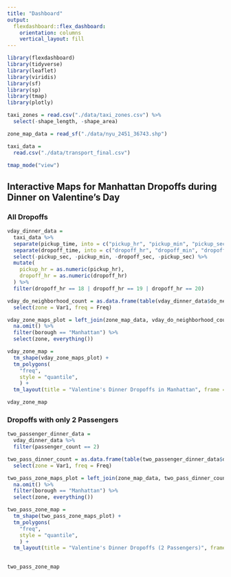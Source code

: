 ```yaml
---
title: "Dashboard"
output: 
  flexdashboard::flex_dashboard:
    orientation: columns
    vertical_layout: fill
---
```


```r
library(flexdashboard)
library(tidyverse)
library(leaflet)
library(viridis)
library(sf)
library(sp)
library(tmap)
library(plotly)
```

```r
taxi_zones = read.csv("./data/taxi_zones.csv") %>% 
  select(-shape_length, -shape_area)

zone_map_data = read_sf("./data/nyu_2451_36743.shp")

taxi_data = 
  read.csv("./data/transport_final.csv")

tmap_mode("view")
```

Interactive Maps for Manhattan Dropoffs during Dinner on Valentine's Day {data-width=650}
-----------------------------------------------------------------------

### All Dropoffs

```r
vday_dinner_data =
  taxi_data %>% 
  separate(pickup_time, into = c("pickup_hr", "pickup_min", "pickup_sec"), sep = ":") %>% 
  separate(dropoff_time, into = c("dropoff_hr", "dropoff_min", "dropoff_sec"), sep = ":") %>% 
  select(-pickup_sec, -pickup_min, -dropoff_sec, -pickup_sec) %>% 
  mutate(
    pickup_hr = as.numeric(pickup_hr),
    dropoff_hr = as.numeric(dropoff_hr)
  ) %>% 
  filter(dropoff_hr == 18 | dropoff_hr == 19 | dropoff_hr == 20)

vday_do_neighborhood_count = as.data.frame(table(vday_dinner_data$do_neiborhood)) %>% 
  select(zone = Var1, freq = Freq)

vday_zone_maps_plot = left_join(zone_map_data, vday_do_neighborhood_count, by = "zone") %>% 
  na.omit() %>% 
  filter(borough == "Manhattan") %>% 
  select(zone, everything())

vday_zone_map =
  tm_shape(vday_zone_maps_plot) +
  tm_polygons(
    "freq",
    style = "quantile",
    ) +
  tm_layout(title = "Valentine's Dinner Dropoffs in Manhattan", frame = FALSE)

vday_zone_map 
```

### Dropoffs with only 2 Passengers

```r
two_passenger_dinner_data =
  vday_dinner_data %>% 
  filter(passenger_count == 2)

two_pass_dinner_count = as.data.frame(table(two_passenger_dinner_data$do_neiborhood)) %>% 
  select(zone = Var1, freq = Freq)

two_pass_zone_maps_plot = left_join(zone_map_data, two_pass_dinner_count, by = "zone") %>% 
  na.omit() %>% 
  filter(borough == "Manhattan") %>% 
  select(zone, everything())

two_pass_zone_map =
  tm_shape(two_pass_zone_maps_plot) +
  tm_polygons(
    "freq",
    style = "quantile",
    ) +
  tm_layout(title = "Valentine's Dinner Dropoffs (2 Passengers)", frame = FALSE)
  

two_pass_zone_map
```
